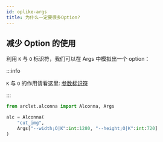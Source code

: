 ```yaml
---
id: oplike-args
title: 为什么一定要很多Option?
---
```


## 减少 Option 的使用

利用 `K` 与 `O` 标识符，我们可以在 Args 中模拟出一个 option：

:::info

`K` 与 `O` 的作用请看这里: [参数标识符](../basic/alconna-args.mdx#标识符控制)

:::


```python
from arclet.alconna import Alconna, Args

alc = Alconna(
    "cut_img",
    Args["--width;O|K":int:1280, "--height;O|K":int:720]
)
```


<TerminalApp lines={oplike} height={200}/>